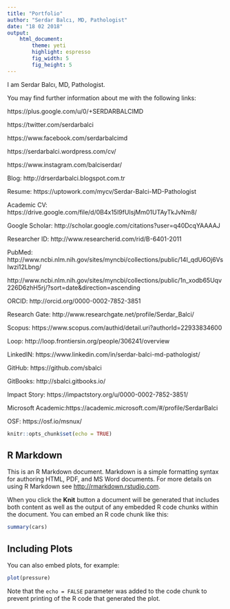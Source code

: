 ```yaml
---
title: "Portfolio"
author: "Serdar Balcı, MD, Pathologist"
date: "18 02 2018"
output: 
    html_document:
        theme: yeti
        highlight: espresso
        fig_width: 5
        fig_height: 5
---
```

I am Serdar Balcı, MD, Pathologist.

You may find further information about me with the following links:


https://plus.google.com/u/0/+SERDARBALCIMD

https://twitter.com/serdarbalci

https://www.facebook.com/serdarbalcimd

https://serdarbalci.wordpress.com/cv/

https://www.instagram.com/balciserdar/



Blog: http://drserdarbalci.blogspot.com.tr

Resume: https://uptowork.com/mycv/Serdar-Balci-MD-Pathologist

Academic CV: https://drive.google.com/file/d/0B4x15l9fUIsjMm01UTAyTkJvNm8/

Google Scholar: http://scholar.google.com/citations?user=q40DcqYAAAAJ

Researcher ID: http://www.researcherid.com/rid/B-6401-2011

PubMed: http://www.ncbi.nlm.nih.gov/sites/myncbi/collections/public/14I_qdU6Oj6VsIwzi12Lbng/

http://www.ncbi.nlm.nih.gov/sites/myncbi/collections/public/1n_xodb65Uqv226D6zhH5rj/?sort=date&direction=ascending

ORCID: http://orcid.org/0000-0002-7852-3851

Research Gate: http://www.researchgate.net/profile/Serdar_Balci/

Scopus: https://www.scopus.com/authid/detail.uri?authorId=22933834600

Loop: http://loop.frontiersin.org/people/306241/overview

LinkedIN: https://www.linkedin.com/in/serdar-balci-md-pathologist/

GitHub: https://github.com/sbalci

GitBooks: http://sbalci.gitbooks.io/

Impact Story: https://impactstory.org/u/0000-0002-7852-3851/

Microsoft Academic:https://academic.microsoft.com/#/profile/SerdarBalci

OSF: https://osf.io/msnux/










<!-- Example codes -->


<!-- ```{r setup, include=FALSE} -->
<!-- knitr::opts_chunk$set(echo = TRUE) -->
<!-- ``` -->

<!-- ## R Markdown -->

<!-- This is an R Markdown document. Markdown is a simple formatting syntax for authoring HTML, PDF, and MS Word documents. For more details on using R Markdown see <http://rmarkdown.rstudio.com>. -->

<!-- When you click the **Knit** button a document will be generated that includes both content as well as the output of any embedded R code chunks within the document. You can embed an R code chunk like this: -->

<!-- ```{r cars} -->
<!-- summary(cars) -->
<!-- ``` -->

<!-- ## Including Plots -->

<!-- You can also embed plots, for example: -->

<!-- ```{r pressure, echo=FALSE} -->
<!-- plot(pressure) -->
<!-- ``` -->

<!-- Note that the `echo = FALSE` parameter was added to the code chunk to prevent printing of the R code that generated the plot. -->





<!-- ****************************************** -->
<!-- * The following text is provided -->
<!-- * for easier cutting and pasting as you -->
<!-- * work through the exercises in -->
<!-- * Module 2 - lesson 2: R Markdown Syntax -->
<!-- ****************************************** -->

<!-- # This is a level 1 header -->

<!-- ### This is a level 3 header -->

<!-- Here is a link to [GOOGLE](https://www.google.com/) -->

<!-- Here is a word in **bold** and another word in __bold__. -->

<!-- Here is a word in *italics* and another word in _italics_. -->

<!-- When we compile our document, we are using the `rmarkdown` package. -->

<!-- Here are some example R commands: -->

<!-- ``` -->
<!-- 2+2 -->
<!-- mean(c(1,2,3,4,5)) -->
<!-- ``` -->


<!-- Here is an example of a non-numbered list: -->

<!-- * Breakfast -->
<!--     - food -->
<!--         + eggs -->
<!--         + toast -->
<!--         + bacon -->
<!--     - drink -->
<!--         + apple juice -->
<!-- * Lunch -->
<!--     - taco -->
<!-- * Dinner -->
<!--     - baked chicken -->
<!--     - broccoli -->
<!--     - rice -->


<!-- Here is an example of a numbered list: -->

<!-- 1. Breakfast -->
<!--     a. food -->
<!--         i. eggs -->
<!--         ii. toast -->
<!--         iii. bacon -->
<!--     b. drink -->
<!--         i. apple juice -->
<!-- 2. Lunch -->
<!--     a. taco -->
<!-- 3. Dinner -->
<!--     a. baked chicken -->
<!--     b. broccoli -->
<!--     c. rice -->


<!-- Here is an example of a blockquote: -->

<!-- > This is a block quote. This -->
<!-- > paragraph has two lines. -->
<!-- > -->
<!-- > 1. This is a list inside a block quote. -->
<!-- > 2. Second item. -->


<!-- Here is an example of a nested blockquote: -->

<!-- > This is a block quote. This -->
<!-- > paragraph has two lines. -->
<!-- > -->
<!-- > > This text is nested -->


<!-- Here is an example of code in a blockquote: -->

<!-- >     2+2 -->
<!-- >     mean(c(1,2,3,4,5)) -->


<!-- # ```{r fig.height=5, fig.width=5} -->
<!-- # knitr::kable(head(cars), -->
<!-- #              caption = "Table Header Here") -->
<!-- # ``` -->
<!-- #  -->
<!-- #  -->
<!-- # Equation -->
<!-- #  -->
<!-- # $$ Y = beta_0 + beta_1x $$ -->
<!-- # https://www.sharelatex.com/ -->
<!-- #  -->


<!-- ```{r kable, results = 'asis'} -->
<!-- knitr::kable(head(mtcars), digits = 2, align = c(rep("l", 4), rep("c", 4), rep("r", 4))) -->
<!-- ``` -->


<!-- ```{r xtable, results = 'asis'} -->
<!-- library(xtable) -->
<!-- print(xtable(head(mtcars)), type = "html") -->
<!-- ``` -->


<!-- ```{r star, results = 'asis', warning=FALSE, message=FALSE} -->
<!-- library(stargazer, quietly = TRUE) -->

<!-- fit1 <- lm(mpg ~ wt, mtcars) -->
<!-- fit2 <- lm(mpg ~ wt + hp, mtcars) -->
<!-- fit3 <- lm(mpg ~ wt + hp + disp, mtcars) -->

<!-- stargazer(fit1, fit2, fit3, type = 'html') -->
<!-- ``` -->




<!-- ## Insert Images -->

<!-- Here is an image inserted -->

<!-- ![sunstar](images/sunstar.png) -->


<!-- Here is the R logo -->

<!-- ![r logo](https://www.r-project.org/logo/Rlogo.svg) -->


<!-- ## Insert an Animated GIF and Video -->

<!-- ![sunstar](images/sunstar.gif) -->

<!-- ![sunstar](videos/sunstar.mp4) -->

<!--
## Insert text with some footnotes

Here is a footnote reference [^1] and another [^longnote]

Here is an inline footnote ^[Inlines notes are easier to write, since you don't have to pick an identifier and move down to type the note.]

[^1]: Here is the footnote.
[^longnote]: Here's one with multiple blocks.-->


<!-- ```{r} -->
<!-- library("htmltools") -->
<!-- library("vembedr") -->

<!-- embed_url("https://www.youtube.com/watch?v=5BttFrkCcKA") -->
<!-- ``` -->


```r
knitr::opts_chunk$set(echo = TRUE)
```

## R Markdown

This is an R Markdown document. Markdown is a simple formatting syntax for authoring HTML, PDF, and MS Word documents. For more details on using R Markdown see <http://rmarkdown.rstudio.com>.

When you click the **Knit** button a document will be generated that includes both content as well as the output of any embedded R code chunks within the document. You can embed an R code chunk like this:

```r
summary(cars)
```

## Including Plots

You can also embed plots, for example:

```r
plot(pressure)
```

Note that the `echo = FALSE` parameter was added to the code chunk to prevent printing of the R code that generated the plot.
